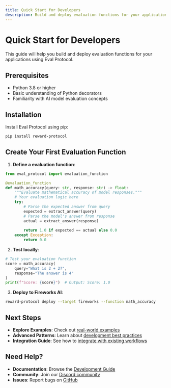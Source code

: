 ```yaml
---
title: Quick Start for Developers
description: Build and deploy evaluation functions for your applications
---
```


# Quick Start for Developers

This guide will help you build and deploy evaluation functions for your applications using Eval Protocol.

## Prerequisites

- Python 3.8 or higher
- Basic understanding of Python decorators
- Familiarity with AI model evaluation concepts

## Installation

Install Eval Protocol using pip:

```bash
pip install reward-protocol
```

## Create Your First Evaluation Function

1. **Define a evaluation function**:

```python
from eval_protocol import evaluation_function

@evaluation_function
def math_accuracy(query: str, response: str) -> float:
    """Evaluate mathematical accuracy of model responses."""
    # Your evaluation logic here
    try:
        # Parse the expected answer from query
        expected = extract_answer(query)
        # Parse the model's answer from response
        actual = extract_answer(response)
        
        return 1.0 if expected == actual else 0.0
    except Exception:
        return 0.0
```

2. **Test locally**:

```python
# Test your evaluation function
score = math_accuracy(
    query="What is 2 + 2?",
    response="The answer is 4"
)
print(f"Score: {score}")  # Output: Score: 1.0
```

3. **Deploy to Fireworks AI**:

```bash
reward-protocol deploy --target fireworks --function math_accuracy
```

## Next Steps

- **Explore Examples**: Check out [real-world examples](/examples/overview)
- **Advanced Patterns**: Learn about [development best practices](/development/getting-started)
- **Integration Guide**: See how to [integrate with existing workflows](/integrations/overview)

## Need Help?

- **Documentation**: Browse the [Development Guide](/development/getting-started)
- **Community**: Join our [Discord community](/community/support)
- **Issues**: Report bugs on [GitHub](/community/feedback)